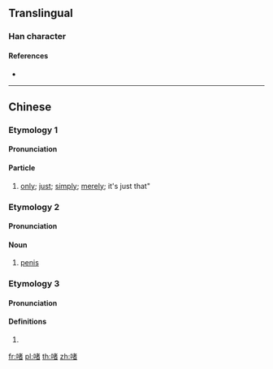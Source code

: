 ==Translingual==

===Han character===
{{Han char|rn=30|rad=口|as=09|sn=12|four=|canj=RJKA|ids=⿰口者}}

====References====
* {{Han ref|kx=0201.121|hdz=10636.041|uh=556B|ud=21867}}

----

==Chinese==
{{zh-forms}}

===Etymology 1===

====Pronunciation====
{{zh-pron
|c=ze1
|cat=part
}}

====Particle====
{{zh-particle}}

# {{lb|zh|Cantonese}} [[only]]; [[just]]; [[simply]]; [[merely]]; it's just that"
#: {{zh-x|你 冇 女朋友？梗係 唔 信 啦！……或者 有。你 唔知 啫。|You don't have a girlfriend? Of course I don't believe you! ... Maybe you do have one, but you '''just''' don't know it.|C|ref={{l|zh|w:Priscilla Chan|陳慧嫻}}, {{l|zh|w:zh:紅茶館_(歌曲)|紅茶館}}}}

===Etymology 2===

====Pronunciation====
{{zh-pron
|c=zoe1
|cat=n
}}

====Noun====
{{zh-noun}}

# {{lb|zh|Cantonese}} {{lb|zh|childish}} [[penis]]

===Etymology 3===

====Pronunciation====
{{zh-pron
|m=zhě
|c=ze1
|ma=zh-zé.ogg
|cat=
}}

====Definitions====
{{zh-hanzi}}

# {{zh-only used in|啫喱/啫哩|jelly}}

[[fr:啫]]
[[pl:啫]]
[[th:啫]]
[[zh:啫]]